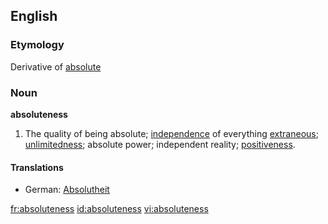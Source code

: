 ==English==

===Etymology===
Derivative of [[absolute]]

===Noun===
'''absoluteness'''

# The quality of being absolute; [[independence]] of everything [[extraneous]]; [[unlimitedness]]; absolute power; independent reality; [[positiveness]].

====Translations====
*German: [[Absolutheit]] {{f}}

[[fr:absoluteness]]
[[id:absoluteness]]
[[vi:absoluteness]]